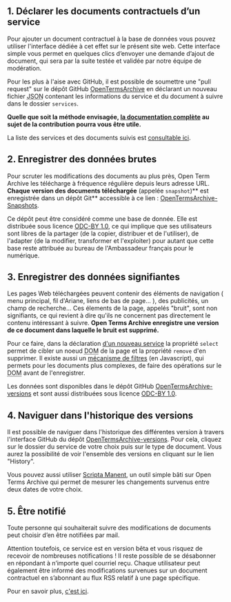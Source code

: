 ## 1. Déclarer les documents contractuels d’un service

Pour ajouter un document contractuel à la base de données vous pouvez utiliser <Link href="/contribute">l'interface dédiée à cet effet</Link> sur le présent site web. Cette interface simple vous permet en quelques clics d’envoyer une demande d’ajout de document, qui sera par la suite testée et validée par notre équipe de modération.

Pour les plus à l'aise avec GitHub, il est possible de soumettre une "pull request" sur le dépôt GitHub [OpenTermsArchive](https://github.com/ambanum/OpenTermsArchive) en déclarant un nouveau fichier <abbr title="JavaScript Object Notation">JSON</abbr> contenant les informations du service et du document à suivre dans le dossier `services`.

**Quelle que soit la méthode envisagée, [la documentation complète](https://github.com/ambanum/OpenTermsArchive/blob/master/CONTRIBUTING.md) au sujet de la contribution pourra vous être utile.**

La liste des services et des documents suivis est [consultable ici](https://github.com/ambanum/OpenTermsArchive/tree/master/services).

## 2. Enregistrer des données brutes

Pour scruter les modifications des documents au plus près, Open Term Archive les télécharge à fréquence régulière depuis leurs adresse URL. **Chaque version des documents téléchargée** (appelée `snapshot`)** est enregistrée dans un dépôt Git** accessible à ce lien : [OpenTermsArchive-Snapshots](https://github.com/ambanum/OpenTermsArchive-snapshots).

Ce dépôt peut être considéré comme une base de donnée. Elle est distribuée sous licence [ODC-BY 1.0](https://opendatacommons.org/licenses/by/1-0/), ce qui implique que ses utilisateurs sont libres de la partager (de la copier, distribuer et de l'utiliser), de l'adapter (de la modifier, transformer et l'exploiter) pour autant que cette base reste attribuée au bureau de l'Ambassadeur français pour le numérique.

## 3. Enregistrer des données signifiantes

Les pages Web téléchargées peuvent contenir des éléments de navigation ( menu principal, fil d'Ariane, liens de bas de page... ), des publicités, un champ de recherche... Ces élements de la page, appelés "bruit", sont non signifiants, ce qui revient à dire qu'ils ne concernent pas directement le contenu intéressant à suivre. **Open Terms Archive enregistre une version de ce document dans laquelle le bruit est supprimé.**

Pour ce faire, dans la déclaration [d'un nouveau service](https://github.com/ambanum/OpenTermsArchive/blob/master/CONTRIBUTING.md#tracking-new-documents) la propriété `select` permet de cibler un noeud <abbr title="Document Object Model">DOM</abbr> de la page et la propriété `remove` d'en supprimer. Il existe aussi un [mécanisme de filtres](https://github.com/ambanum/OpenTermsArchive/blob/master/CONTRIBUTING.md#filter) (en Javascript), qui permets pour les documents plus complexes, de faire des opérations sur le <abbr title="Document Object Model">DOM</abbr> avant de l'enregistrer.

Les données sont disponibles dans le dépôt GitHub [OpenTermsArchive-versions](https://github.com/ambanum/OpenTermsArchive-versions) et sont aussi distribuées sous licence [ODC-BY 1.0](https://opendatacommons.org/licenses/by/1-0/).

## 4. Naviguer dans l'historique des versions

Il est possible de naviguer dans l'historique des différentes version à travers l'interface GitHub du dépôt [OpenTermsArchive-versions](https://github.com/ambanum/OpenTermsArchive-versions/). Pour cela, cliquez sur le dossier du service de votre choix puis sur le type de document. Vous aurez la possibilité de voir l'ensemble des versions en cliquant sur le lien "History".

<!--- Ajouter un GIF animé du process -->

Vous pouvez aussi utiliser [Scripta Manent](https://disinfo.quaidorsay.fr/fr/open-terms-archive/scripta-manent), un outil simple bâti sur Open Terms Archive qui permet de mesurer les changements survenus entre deux dates de votre choix.

## 5. Être notifié

Toute personne qui souhaiterait suivre des modifications de documents peut choisir d’en être notifiées par mail.

Attention toutefois, ce service est en version bêta et vous risquez de recevoir de nombreuses notifications ! Il reste possible de se désabonner en répondant à n’importe quel courriel reçu. Chaque utilisateur peut également être informé des modifications survenues sur un document contractuel en s’abonnant au flux RSS relatif à une page spécifique.

Pour en savoir plus, [c'est ici](https://github.com/ambanum/OpenTermsArchive#be-notified).
